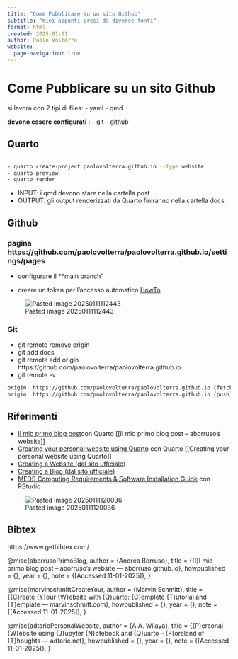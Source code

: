```yaml
---
title: "Come Pubblicare su un sito Github"
subtitle: "miei appunti presi da diverse fonti"
format: html
created: 2025-01-11
author: Paolo Volterra
website:
  page-navigation: true
---
```



# Come Pubblicare su un sito Github

si lavora con 2 tipi di files:
- yaml
- qmd

**devono essere configurati** :
- git
- github



## Quarto

```bash

- quarto create-project paolovolterra.github.io --type website
- quarto preview
- quarto render

```

- INPUT: i qmd devono stare nella cartella post
- OUTPUT: gli output renderizzati da Quarto finiranno nella cartella docs

## Github


### pagina https://github.com/paolovolterra/paolovolterra.github.io/settings/pages 
- configurare il **main branch"

- creare un token per l'accesso automatico [HowTo](https://docs.github.com/en/organizations/managing-programmatic-access-to-your-organization/setting-a-personal-access-token-policy-for-your-organization#restricting-access-by-personal-access-tokens) 

![Pasted image 20250111112443](.immagini/Pasted image 20250111112443)

### Git
- git remote remove origin
- git add docs
- git remote add origin https://github.com/paolovolterra/paolovolterra.github.io
- git remote -v

```bash
origin  https://github.com/paolovolterra/paolovolterra.github.io (fetch)
origin  https://github.com/paolovolterra/paolovolterra.github.io (push)
```

## Riferimenti

- [Il mio primo blog post](https://aborruso.github.io/til/un-sito-in-quarto/)con Quarto [[Il mio primo blog post – aborruso’s website]]
- [Creating your personal website using Quarto](https://ucsb-meds.github.io/creating-quarto-websites/)  con Quarto [[Creating your personal website using Quarto]]
- [Creating a Website (dal sito ufficiale)](https://quarto.org/docs/websites/)
- [Creating a Blog (dal sito ufficiale)](https://quarto.org/docs/websites/website-blog.html)
- [MEDS Computing Requirements & Software Installation Guide](https://ucsb-meds.github.io/MEDS-installation-guide/) con RStudio


![Pasted image 20250111120036](.immagini/Pasted image 20250111120332.png)


## Bibtex
https://www.getbibtex.com/


@misc{aborrusoPrimoBlog,
	author = {Andrea Borruso},
	title = {{I}l mio primo blog post – aborruso’s website --- aborruso.github.io},
	howpublished = {\url{https://aborruso.github.io/til/un-sito-in-quarto/}},
	year = {},
	note = {[Accessed 11-01-2025]},
}

@misc{marvinschmittCreateYour,
	author = {Marvin Schmitt},
	title = {{C}reate {Y}our {W}ebsite with {Q}uarto: {C}omplete {T}utorial and {T}emplate --- marvinschmitt.com},
	howpublished = {\url{https://marvinschmitt.com/blog/website-tutorial-quarto/}},
	year = {},
	note = {[Accessed 11-01-2025]},
}

@misc{adtariePersonalWebsite,
	author = {A.A. Wijaya},
	title = {{P}ersonal {W}ebsite using {J}upyter {N}otebook and {Q}uarto – {F}oreland of {T}houghts --- adtarie.net},
	howpublished = {\url{https://adtarie.net/posts/007-quarto-python-tutorial/}},
	year = {},
	note = {[Accessed 11-01-2025]},
}

